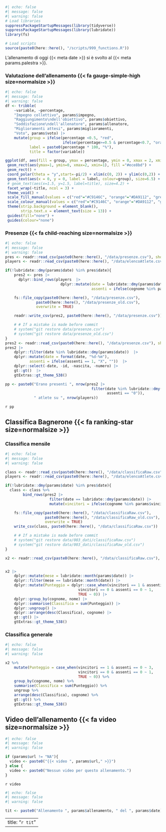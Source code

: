 ```r
#| echo: false
#| message: false
#| warning: false
# Load libraries
suppressPackageStartupMessages(library(tidyverse))
suppressPackageStartupMessages(library(lubridate))
library(fs)

# Load scripts
source(paste0(here::here(), "/scripts/999_functions.R"))
```

L'allenamento di oggi {{< meta date >}} si è svolto al {{< meta params.palestra >}}.

### Valutazione dell'allenamento  {{< fa gauge-simple-high size=normalsize >}}

```r
#| echo: false
#| message: false
#| warning: false
df <- tribble(
    ~variable, ~percentage,
    "Impegno collettivo", params$impegno,
    "Raggiungimento\ndell'obiettivo", params$obiettivo,
    "Soddisfazione\ndell'allenatore", params$allenatore,
    "Miglioramenti attesi", params$miglioramenti,
    "Voto", params$voto) |>  
    mutate(group = ifelse(percentage <0.5, "red",
                          ifelse(percentage>=0.5 & percentage<0.7, "orange","green")),
           label = paste0(percentage * 100, "%"),
           title = factor(variable))

ggplot(df, aes(fill = group, ymax = percentage, ymin = 0, xmax = 2, xmin = 1)) +
 geom_rect(aes(ymax=1, ymin=0, xmax=2, xmin=1), fill ="#ece8bd") +
 geom_rect() + 
 coord_polar(theta = "y",start=-pi/2) + xlim(c(0, 2)) + ylim(c(0,2)) +
 geom_text(aes(x = 0, y = 0, label = label, colour=group), size=6.5) +
 # geom_text(aes(x=1.5, y=1.5, label=title), size=4.2) + 
 facet_wrap(~title, ncol = 3) +
 theme_void() +
 scale_fill_manual(values = c("red"="#C9146C", "orange"="#DA9112", "green"="#129188")) +
 scale_colour_manual(values = c("red"="#C9146C", "orange"="#DA9112", "green"="#129188")) +
 theme(strip.background = element_blank(),
       strip.text.x = element_text(size = 13)) +
 guides(fill="none") +
 guides(colour="none")
```

### Presenze {{< fa child-reaching size=normalsize >}}

```r
#| echo: false
#| message: false
#| warning: false
pres <- readr::read_csv(paste0(here::here(), "/data/presenze.csv"), show_col_types = FALSE)
players <- readr::read_csv(paste0(here::here(), "/data/elencoAtlete.csv"), show_col_types = FALSE)

if(!lubridate::dmy(params$date) %in% pres$date){
    pres2 <- pres |>
      dplyr::bind_rows(players  |>
                         dplyr::mutate(date = lubridate::dmy(params$date),
                                       assenti = ifelse(cognome %in% params$assenti, 1, 0)))

    fs::file_copy(paste0(here::here(), "/data/presenze.csv"),
              paste0(here::here(), "/data/presenze_old.csv"),
              overwrite = TRUE)

    readr::write_csv(pres2, paste0(here::here(), "/data/presenze.csv"))

    # # If a mistake is made before commit
    # system("git restore data/presenze.csv")
    # system("git restore data/presenze_old.csv")
}
pres2 <- readr::read_csv(paste0(here::here(), "/data/presenze.csv"), show_col_types = FALSE)
pres2 |>
    dplyr::filter(date %in% lubridate::dmy(params$date))  |>
    dplyr::mutate(date = format(date, "%d-%m"),
           assenti = ifelse(assenti == 1, "X", ""))  |>
    dplyr::select(-date, -id, -nascita, -numero) |>
    gt::gt()  |>
    gtExtras::gt_theme_538()

pp <- paste0("Erano presenti ", nrow(pres2 |> 
                                       filter(date %in% lubridate::dmy(params$date),
                                              assenti == "0")),
             " atlete su ", nrow(players))
```

`r pp`

## Classifica Bagnerone {{< fa ranking-star size=normalsize >}}

### Classifica mensile

```r
#| echo: false
#| message: false
#| warning: false

class <- readr::read_csv(paste0(here::here(), "/data/classificaRaw.csv"), show_col_types = FALSE)
players <- readr::read_csv(paste0(here::here(), "/data/elencoAtlete.csv"), show_col_types = FALSE)

if(!lubridate::dmy(params$date) %in% pres$date){
  class <- class %>% 
        bind_rows(pres2 |> 
                    filter(date == lubridate::dmy(params$date)) |>
                    mutate(vincitori = ifelse(cognome %in% params$vincitori, 1, 0)))

    fs::file_copy(paste0(here::here(), "/data/classificaRaw.csv"),
                  paste0(here::here(), "/data/classificaRaw_old.csv"),
                  overwrite = TRUE)
    write_csv(class, paste0(here::here(), "/data/classificaRaw.csv"))

    # # If a mistake is made before commit
    # system("git restore data/003_dati/classificaRaw.csv")
    # system("git restore data/003_dati/classificaRaw_old.csv")
}

x2 <- readr::read_csv(paste0(here::here(), "/data/classificaRaw.csv"), show_col_types = FALSE)


x2 |>
    dplyr::mutate(mese = lubridate::month(params$date)) |>
    dplyr::filter(mese == lubridate::month(date)) |>
    dplyr::mutate(Punteggio = dplyr::case_when(vincitori == 1 & assenti == 0 ~ 3,
                                 vincitori == 0 & assenti == 0 ~ 1,
                                 TRUE ~ 0)) |>
    dplyr::group_by(cognome, nome) |>
    dplyr::summarise(Classifica = sum(Punteggio)) |>
    dplyr::ungroup() |>
    dplyr::arrange(desc(Classifica), cognome) |>
    gt::gt() |>
    gtExtras::gt_theme_538()

```

### Classifica generale

```r
#| echo: false
#| message: false
#| warning: false

x2 %>%
    mutate(Punteggio = case_when(vincitori == 1 & assenti == 0 ~ 3,
                                 vincitori == 0 & assenti == 0 ~ 1,
                                 TRUE ~ 0)) %>%
    group_by(cognome, nome) %>%
    summarise(Classifica = sum(Punteggio)) %>%
    ungroup %>%
    arrange(desc(Classifica), cognome) %>%
    gt::gt() %>%
    gtExtras::gt_theme_538()

```

## Video dell'allenamento {{< fa video size=normalsize >}}

```r
#| echo: false
#| message: false
#| warning: false

if (params$url != "NA"){
  video <- paste0("{{< video ", params$url," >}}")
} else {
  video <- paste0("Nessun video per questo allenamento.")
}

```

`r video`

```r
#| echo: false
#| message: false
#| warning: false

tit <- paste0("Allenamento ", params$allenamento, " del ", params$date)
```

---
title: "`r tit`"
---